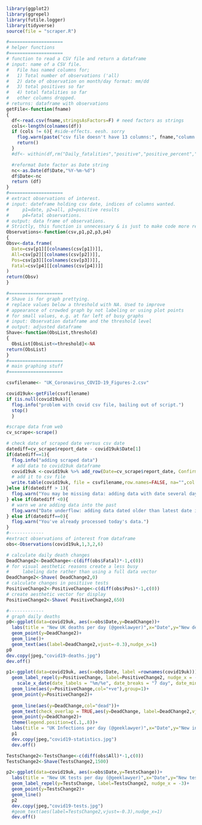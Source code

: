 ```r
library(ggplot2)
library(ggrepel)
library(futile.logger)
library(tidyverse)
source(file = "scraper.R")

#====================
# helper functions
#====================
# function to read a CSV file and return a dataframe
# input: name of a CSV file. 
#   File has named columns for; 
#   1) Total number of observations ('all)
#   2) date of observation on month/day format: mm/dd
#   3) total positives so far
#   4) total fatalities so far
#   other columns dropped.
# returns: dataframe with observations
getFile<-function(fname)
{
  df<-read.csv(fname,stringsAsFactors=F) # need factors as strings
  cols<-length(colnames(df))
  if (cols != 6){ #side-effects. eesh. sorry
    flog.warn(paste("csv file doesn't have 13 columns:", fname,"column count:",cols))
    return()
  }
  #df<- within(df,rm("Daily_fatalities","positive","positive_percent","mortality_rate"))

  #reformat Date factor as Date string
  nc<-as.Date(df$Date,"%Y-%m-%d")
  df$Date<-nc
  return (df)
}
#====================
# extract observations of interest.
# input: dateframe holding csv date, indices of columns wanted. 
#     p1=date, p2=all, p3=positive results
#     p4=fatal observations.
# output: data frame of observations.
# Strictly, this function is unnecessary & is just to make code more readable.
Observations<-function(csv,p1,p2,p3,p4)
{
Obsv<-data.frame(
  Date=csv[p1][[colnames(csv[p1])]],
  All=csv[p2][[colnames(csv[p2])]],
  Pos=csv[p3][[colnames(csv[p3])]],
  Fatal=csv[p4][[colnames(csv[p4])]]
)
return(Obsv)
}

#====================
# Shave is for graph prettying.
# replace values below a threshold with NA. Used to improve
# appearance of crowded graph by not labeling or using plot points
# for small values, e.g. at far left of busy graphs
# input: Observation dataframe and the threshold level
# output: adjusted dataframe
Shave<-function(ObsList,threshold)
{
  ObsList[ObsList<=threshold]<-NA
return(ObsList)
}
#====================
# main graphing stuff
#====================

csvfilename<- "UK_Coronavirus_COVID-19_Figures-2.csv"

covid19uk<-getFile(csvfilename)
if (is.null(covid19uk)){
  flog.info("problem with covid csv file, bailing out of script.")
  stop()
  } 

#scrape data from web
cv_scrape<-scrape()

# check date of scraped date versus csv date
datediff=cv_scrape$report_date - covid19uk$Date[1]
if(datediff==1){
  flog.info("adding scraped data")
  # add data to covid19uk dataframe
  covid19uk <-covid19uk %>% add_row(Date=cv_scrape$report_date, Confirmed=cv_scrape$pos_tested, All_tests=cv_scrape$tested, Fatalities=cv_scrape$died, .before = 1)
  # add it to csv file
  write.table(covid19uk, file = csvfilename,row.names=FALSE, na="",col.names=TRUE, sep=",")
}else if(datediff > 1){
  flog.warn("You may be missing data: adding data with date several days later than lastest date in csv file.")
} else if(datediff <0){
  # warn we are adding data into the past
  flog.warn("Date underflow: adding data dated older than latest date in csv file.")
} else if(datediff==0){
  flog.warn("You've already processed today's data.")
}
#-------------
#extract observations of interest from dataframe
obs<-Observations(covid19uk,1,3,2,6)

# calculate daily death changes
DeadChange2<-DeadChange<-c(diff(obs$Fatal)*-1,c(0))
# for visual aesthetic reasons create a less busy 
#     labeling date rather than using a full data vector
DeadChange2<-Shave( DeadChange2,0) 
# calculate changes in positiive tests
PositiveChange2<-PositiveChange<-c(diff(obs$Pos)*-1,c(0))
# create aesthetic vector for display
PositiveChange2<-Shave( PositiveChange2,650)

#-------------
# graph daily deaths
p0<-ggplot(data=covid19uk, aes(x=obs$Date,y=DeadChange))+
  labs(title = "New UK deaths per day (@geeklawyer)",x="Date",y="New deaths")+
  geom_point(y=DeadChange2)+
  geom_line()+
  geom_text(aes(label=DeadChange2,vjust=-0.3),nudge_x=1)
p0
dev.copy(jpeg,"covid19-deaths.jpg")
dev.off()
```


```r
p1<-ggplot(data=covid19uk, aes(x=obs$Date, label =rownames(covid19uk)))+
  geom_label_repel(y=PositiveChange, label=PositiveChange2, nudge_x = -3)+
    scale_x_date(date_labels = "%m/%e", date_breaks = "7 day", date_minor_breaks = "1 day")+
  geom_line(aes(y=PositiveChange,col="+ve"),group=1)+
  geom_point(y=PositiveChange2)+
  
  geom_line(aes(y=DeadChange,col="dead"))+
  geom_text(check_overlap = TRUE,aes(y=DeadChange, label=DeadChange2,vjust=-1))+
  geom_point(y=DeadChange2)+
  theme(legend.position=c(.1,.8))+
  labs(title = "UK Infections per day (@geeklawyer)",x="Date",y="New infections")
  p1
  dev.copy(jpeg,"covid19-statistics.jpg")
  dev.off()
```
```r
TestsChange2<-TestsChange<-c(diff(obs$All)*-1,c(0))
TestsChange2<-Shave(TestsChange2,1500)

p2<-ggplot(data=covid19uk, aes(x=obs$Date,y=TestsChange))+
  labs(title = "New UK tests per day (@geeklawyer)",x="Date",y="New tests")+
  geom_label_repel(y=TestsChange, label=TestsChange2, nudge_x = -3)+
  geom_point(y=TestsChange2)+
  geom_line()
  p2 
  dev.copy(jpeg,"covid19-tests.jpg")
  #geom_text(aes(label=TestsChange2,vjust=-0.3),nudge_x=1)
  dev.off()
```

